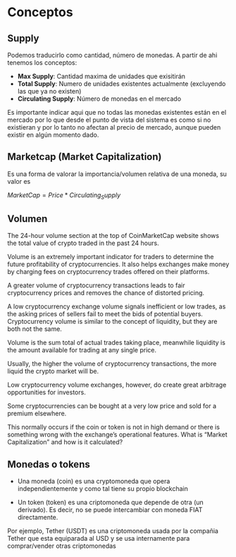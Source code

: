 # Conceptos {-}


## Supply

Podemos traducirlo como cantidad, número de monedas. A partir de ahi tenemos los conceptos:

- **Max Supply**: Cantidad maxima de unidades que exisitirán
- **Total Supply**: Numero de unidades existentes actualmente (excluyendo las que ya no existen)
- **Circulating Supply**: Número de monedas en el mercado

Es importante indicar aqui que no todas las monedas existentes están en el mercado por lo que desde el punto de vista del sistema es como si no existieran y por lo tanto no afectan al precio de mercado, aunque pueden existir en algún momento dado.


## Marketcap (Market Capitalization)

Es una forma de valorar la importancia/volumen relativa de una moneda, su valor es

$MarketCap = Price * Circulating_Supply$

## Volumen

The 24-hour volume section at the top of CoinMarketCap website shows the total value of crypto traded in the past 24 hours.

Volume is an extremely important indicator for traders to determine the future profitability of cryptocurrencies.
It also helps exchanges make money by charging fees on cryptocurrency trades offered on their platforms.

A greater volume of cryptocurrency transactions leads to fair cryptocurrency prices and removes the chance of distorted pricing.

A low cryptocurrency exchange volume signals inefficient or low trades, as the asking prices of sellers fail to meet the bids of potential buyers.
Cryptocurrency volume is similar to the concept of liquidity, but they are both not the same.

Volume is the sum total of actual trades taking place, meanwhile liquidity is the amount available for trading at any single price.

Usually, the higher the volume of cryptocurrency transactions, the more liquid the crypto market will be.

Low cryptocurrency volume exchanges, however, do create great arbitrage opportunities for investors.

Some cryptocurrencies can be bought at a very low price and sold for a premium elsewhere.

This normally occurs if the coin or token is not in high demand or there is something wrong with the exchange’s operational features. 
What is "Market Capitalization" and how is it calculated?


## Monedas o tokens

- Una moneda (coin) es una cryptomoneda que opera independientemente y como tal tiene su propio blockchain

- Un token (token) es una criptomoneda que depende de otra (un derivado). Es decir, no se puede intercambiar con moneda FIAT directamente.

Por ejemplo, Tether (USDT) es una criptomoneda usada por la compañia Tether que esta equiparada al USD y se usa internamente para comprar/vender otras criptomonedas
